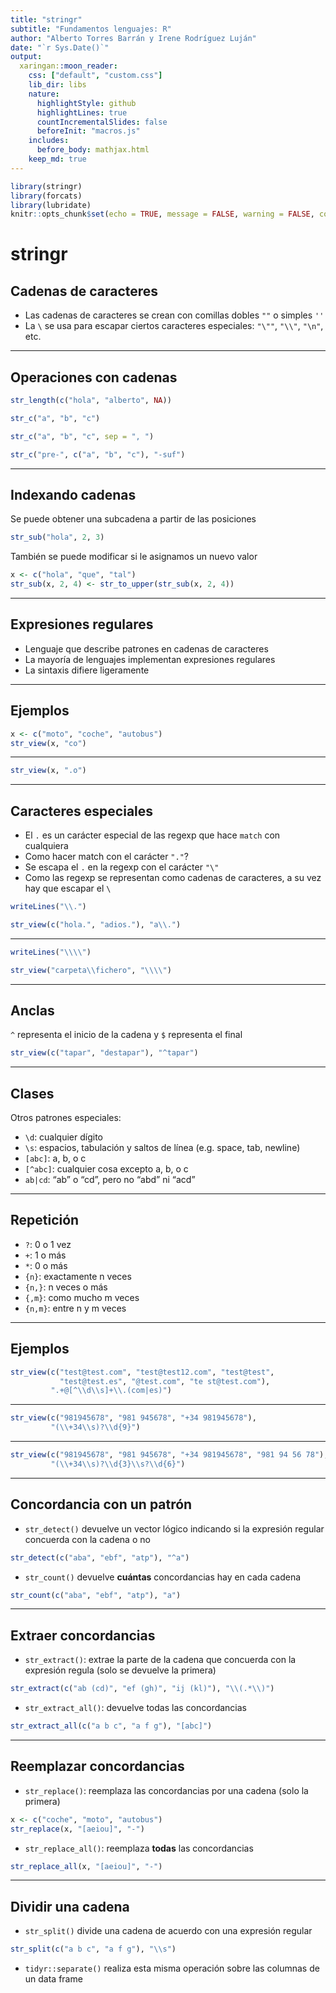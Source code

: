 ```yaml
---
title: "stringr"
subtitle: "Fundamentos lenguajes: R"
author: "Alberto Torres Barrán y Irene Rodríguez Luján"
date: "`r Sys.Date()`"
output:
  xaringan::moon_reader:
    css: ["default", "custom.css"]
    lib_dir: libs
    nature:
      highlightStyle: github
      highlightLines: true
      countIncrementalSlides: false
      beforeInit: "macros.js"
    includes:
      before_body: mathjax.html
    keep_md: true
---
```


```r
library(stringr)
library(forcats)
library(lubridate)
knitr::opts_chunk$set(echo = TRUE, message = FALSE, warning = FALSE, collapse = TRUE)
```

# stringr

## Cadenas de caracteres

- Las cadenas de caracteres se crean con comillas dobles `""` o simples `''`
- La `\` se usa para escapar ciertos caracteres especiales: `"\""`, `"\\"`, `"\n"`, etc.

---

## Operaciones con cadenas

```r
str_length(c("hola", "alberto", NA))
```

```r
str_c("a", "b", "c")
```

```r
str_c("a", "b", "c", sep = ", ")
```

```r
str_c("pre-", c("a", "b", "c"), "-suf")
```

---

## Indexando cadenas

Se puede obtener una subcadena a partir de las posiciones
```r
str_sub("hola", 2, 3)
```

También se puede modificar si le asignamos un nuevo valor
```r
x <- c("hola", "que", "tal")
str_sub(x, 2, 4) <- str_to_upper(str_sub(x, 2, 4))
```

---

## Expresiones regulares

- Lenguaje que describe patrones en cadenas de caracteres
- La mayoría de lenguajes implementan expresiones regulares
- La sintaxis difiere ligeramente

---

## Ejemplos

```r
x <- c("moto", "coche", "autobus")
str_view(x, "co")
```

---

```r
str_view(x, ".o")
```

---

## Caracteres especiales

- El `.` es un carácter especial de las regexp que hace `match` con cualquiera
- Como hacer match con el carácter `"."`?
- Se escapa el `.` en la regexp con el carácter `"\"`
- Como las regexp se representan como cadenas de caracteres, a su vez hay que escapar el `\`

```r
writeLines("\\.")
```

```r
str_view(c("hola.", "adios."), "a\\.")
```

---

```r
writeLines("\\\\")
```

```r
str_view("carpeta\\fichero", "\\\\")
```

---

## Anclas

`^` representa el inicio de la cadena y `$` representa el final

```r
str_view(c("tapar", "destapar"), "^tapar")
```

---

## Clases

Otros patrones especiales:
 
- `\d`: cualquier dígito
- `\s`: espacios, tabulación y saltos de línea (e.g. space, tab, newline)
- `[abc]`: a, b, o c
- `[^abc]`: cualquier cosa excepto a, b, o c
- `ab|cd`: "ab" o "cd", pero no "abd" ni "acd"

---

## Repetición

- `?`: 0 o 1 vez
- `+`: 1 o más
- `*`: 0 o más
- `{n}`: exactamente n veces
- `{n,}`: n veces o más
- `{,m}`: como mucho m veces
- `{n,m}`: entre n y m veces

---

## Ejemplos

```r
str_view(c("test@test.com", "test@test12.com", "test@test", 
           "test@test.es", "@test.com", "te st@test.com"),
         ".+@[^\\d\\s]+\\.(com|es)")
```

---

```r
str_view(c("981945678", "981 945678", "+34 981945678"),
         "(\\+34\\s)?\\d{9}")
```

---

```r
str_view(c("981945678", "981 945678", "+34 981945678", "981 94 56 78"),
         "(\\+34\\s)?\\d{3}\\s?\\d{6}")
```

---

## Concordancia con un patrón

- `str_detect()` devuelve un vector lógico indicando si la expresión regular concuerda con la cadena o no

```r
str_detect(c("aba", "ebf", "atp"), "^a")
```

- `str_count()` devuelve **cuántas** concordancias hay en cada cadena

```r
str_count(c("aba", "ebf", "atp"), "a")
```

---

## Extraer concordancias

- `str_extract()`: extrae la parte de la cadena que concuerda con la expresión regula (solo se devuelve la primera)

```r
str_extract(c("ab (cd)", "ef (gh)", "ij (kl)"), "\\(.*\\)")
```

- `str_extract_all()`: devuelve todas las concordancias

```r
str_extract_all(c("a b c", "a f g"), "[abc]")
```

---

## Reemplazar concordancias

- `str_replace()`: reemplaza las concordancias por una cadena (solo la primera)

```r
x <- c("coche", "moto", "autobus")
str_replace(x, "[aeiou]", "-")
```

- `str_replace_all()`: reemplaza **todas** las concordancias

```r
str_replace_all(x, "[aeiou]", "-")
```

---

## Dividir una cadena

- `str_split()` divide una cadena de acuerdo con una expresión regular

```r
str_split(c("a b c", "a f g"), "\\s")
```

- `tidyr::separate()` realiza esta misma operación sobre las columnas de un data frame

